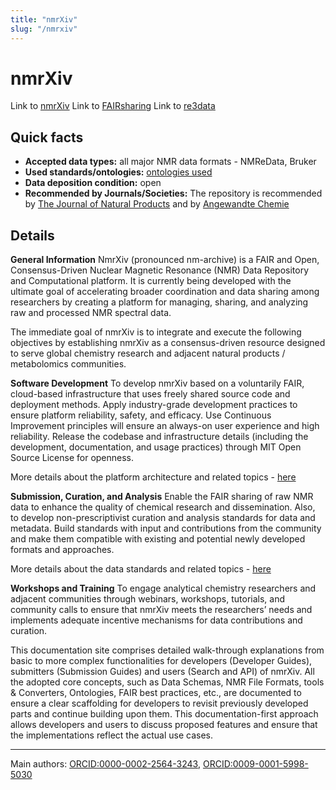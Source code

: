 ```yaml
---
title: "nmrXiv"
slug: "/nmrxiv"
---
```



# nmrXiv 
Link to [nmrXiv](https://nmrxiv.org/)
Link to [FAIRsharing](https://doi.org/10.25504/FAIRsharing.052828)
Link to [re3data](http://doi.org/10.17616/R31NJNGJ)

## Quick facts

-   **Accepted data types:** all major NMR data formats - NMReData, Bruker
-   **Used standards/ontologies:** [ontologies used](https://docs.nmrxiv.org/introduction/data/ontologies.html)
-   **Data deposition condition:** open
-   **Recommended by Journals/Societies:** The repository is recommended by [The Journal of Natural Products](https://pubs.acs.org/doi/10.1021/acs.jnatprod.3c00281) and by [Angewandte Chemie](https://onlinelibrary.wiley.com/page/journal/15213773/homepage/notice-to-authors)

## Details

**General Information**
NmrXiv (pronounced nm-archive) is a FAIR and Open, Consensus-Driven Nuclear Magnetic Resonance (NMR) Data Repository and Computational platform. It is currently being developed with the ultimate goal of accelerating broader coordination and data sharing among researchers by creating a platform for managing, sharing, and analyzing raw and processed NMR spectral data.

The immediate goal of nmrXiv is to integrate and execute the following objectives by establishing nmrXiv as a consensus-driven resource designed to serve global chemistry research and adjacent natural products / metabolomics communities.

**Software Development**
To develop nmrXiv based on a voluntarily FAIR, cloud-based infrastructure that uses freely shared source code and deployment methods. Apply industry-grade development practices to ensure platform reliability, safety, and efficacy. Use Continuous Improvement principles will ensure an always-on user experience and high reliability. Release the codebase and infrastructure details (including the development, documentation, and usage practices) through MIT Open Source License for openness.

More details about the platform architecture and related topics - [here](https://docs.nmrxiv.org/developer-guides/architecture.html)

**Submission, Curation, and Analysis**
Enable the FAIR sharing of raw NMR data to enhance the quality of chemical research and dissemination. Also, to develop non-prescriptivist curation and analysis standards for data and metadata. Build standards with input and contributions from the community and make them compatible with existing and potential newly developed formats and approaches.

More details about the data standards and related topics - [here](https://docs.nmrxiv.org/category/data.html)

**Workshops and Training**
To engage analytical chemistry researchers and adjacent communities through webinars, workshops, tutorials, and community calls to ensure that nmrXiv meets the researchers’ needs and implements adequate incentive mechanisms for data contributions and curation.

This documentation site comprises detailed walk-through explanations from basic to more complex functionalities for developers (Developer Guides), submitters (Submission Guides) and users (Search and API) of nmrXiv. All the adopted core concepts, such as Data Schemas, NMR File Formats, tools & Converters, Ontologies, FAIR best practices, etc., are documented to ensure a clear scaffolding for developers to revisit previously developed parts and continue building upon them. This documentation-first approach allows developers and users to discuss proposed features and ensure that the implementations reflect the actual use cases.

---

Main authors: [ORCID:0000-0002-2564-3243](https://orcid.org/0000-0002-2564-3243), [ORCID:0009-0001-5998-5030](https://orcid.org/0009-0001-5998-5030)
